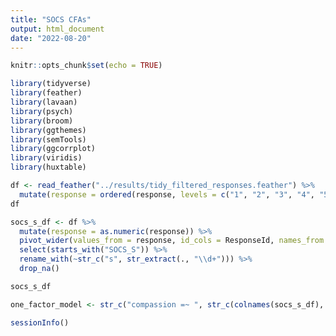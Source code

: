 ```yaml
---
title: "SOCS CFAs"
output: html_document
date: "2022-08-20"
---
```


```r
knitr::opts_chunk$set(echo = TRUE)
```

```r
library(tidyverse)
library(feather)
library(lavaan)
library(psych)
library(broom)
library(ggthemes)
library(semTools)
library(ggcorrplot)
library(viridis)
library(huxtable)
```

```r
df <- read_feather("../results/tidy_filtered_responses.feather") %>% 
  mutate(response = ordered(response, levels = c("1", "2", "3", "4", "5")))
df
```

```r
socs_s_df <- df %>% 
  mutate(response = as.numeric(response)) %>% 
  pivot_wider(values_from = response, id_cols = ResponseId, names_from = item) %>% 
  select(starts_with("SOCS_S")) %>% 
  rename_with(~str_c("s", str_extract(., "\\d+"))) %>% 
  drop_na()

socs_s_df
```

```r
one_factor_model <- str_c("compassion =~ ", str_c(colnames(socs_s_df), collapse = " + "))
```

```r
sessionInfo()
```

